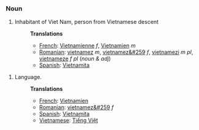 ===Noun===
#Inhabitant of Viet Nam, person from Vietnamese descent 
#:'''Translations'''
#:*[[French]]: [[Vietnamienne]] ''f'', [[Vietnamien]] ''m''
#:*[[Romanian]]: [[vietnamez]] ''m'', [[vietnamez&#259]] ''f'', [[vietnamezi]] ''m pl'', [[vietnameze]] ''f pl'' (''noun & adj'')
#:*[[Spanish]]: [[Vietnamita]]


#Language.
#:'''Translations'''
#:*[[French]]: [[Vietnamien]]
#:*[[Romanian]]: [[vietnamez&#259]] ''f''
#:*[[Spanish]]: [[Vietnamita]]
#:*[[Vietnamese]]: [[Tiếng Việt]]